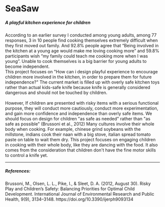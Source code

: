 
# SeaSaw

<div style="margin-top: 20px">
  <h5>A playful kitchen experience for children</h5>
</div>

<Gap margin={400} />

<Text title="Background">
  According to an earlier survey I conducted among young adults, among 77
  responses, 3 in 10 people find cooking themselves extremely difficult when
  they first moved out family. And 92.8% people agree that “Being involved in
  the kitchen at a young age would make me loving cooking more” and 59.8%
  participants wish “my family could teach me cooking more when I was young”.
  Unable to cook themselves is a big barrier for young adults to become
  independent.
  <br />
  This project focuses on "How can i design playful experience to encourage
  children more involved in the kitchen, in order to prepare them for future
  independence?"
</Text>

<Title>
  <h3>Design Principles</h3>
</Title>

<Text title="Controlled Risk">
  The current market is filled up with overly safe kitchen toys rather than
  actual kids-safe knife because knife is generally considered dangerous and
  should not be touched by children.
  <br /> <br />
  However, If children are presented with risky items with a serious functional
  purpose, they will conduct more cautiously, conduct more experimentation, and
  gain more confidence and independence than overly safe items. We should focus
  on design for children "as safe as needed" rather than "as safe as possible"
  (Brussoni et al., 2012)
</Text>

<Text title="Embodied Movement">
  Many cultures involve their whole body when cooking. For example, chinese
  grind soybeans with the millstone, indians cook their naan with a big stove,
  italian spread tomato paste on table to wait them dry. This project focuses on
  engaging children in cooking with their whole body, like they are dancing with
  the food. It also comes from the consideration that children don't have the
  fine motor skills to control a knife yet.
</Text>

<Title>
  <h3>Design Process</h3>
</Title>

<hr />

##### References:

<div>
  Brussoni, M., Olsen, L. L., Pike, I., & Sleet, D. A. (2012, August 30). Risky
  Play and Children’s Safety: Balancing Priorities for Optimal Child
  Development. International Journal of Environmental Research and Public
  Health, 9(9), 3134–3148. https://doi.org/10.3390/ijerph9093134
</div>
<br />
